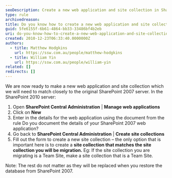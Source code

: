 ```yaml
---
seoDescription: Create a new web application and site collection in SharePoint 2010 matching the original server's configuration.
type: rule
archivedreason:
title: Do you know how to create a new web application and site collection in SharePoint 2010?
guid: 5fe6155f-6b61-4864-bb33-33486bf4b2eb
uri: do-you-know-how-to-create-a-new-web-application-and-site-collection-in-sharepoint-2010
created: 2010-12-23T06:33:40.0000000Z
authors:
  - title: Matthew Hodgkins
    url: https://ssw.com.au/people/matthew-hodgkins
  - title: William Yin
    url: https://ssw.com.au/people/william-yin
related: []
redirects: []
---
```


We are now ready to make a new web application and site collection which we will need to match closely to the original SharePoint 2007 server. In the SharePoint 2010 server:

1. Open **SharePoint Central Administration** | **Manage web applications**
2. Click on **New**
3. Enter in the details for the web application using the document from the rule Do you document the details of your SharePoint 2007 web application?
4. Go back to **SharePoint Central Administration** | **Create site collections**
5. Fill out the form to create a new site collection – the only option that is important here is to create a **site collection that matches the site collection you will be migration.** Eg: If the site collection you are migrating is a Team Site, make a site collection that is a Team Site.

Note: The rest do not matter as they will be replaced when you restore the database from SharePoint 2007.
